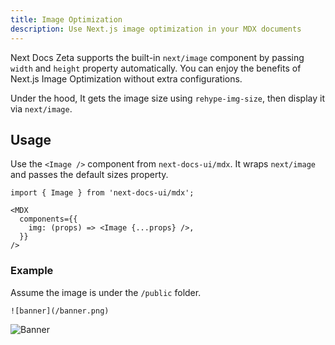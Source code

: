 ```yaml
---
title: Image Optimization
description: Use Next.js image optimization in your MDX documents
---
```



Next Docs Zeta supports the built-in `next/image` component by passing `width`
and `height` property automatically. You can enjoy the benefits of Next.js Image
Optimization without extra configurations.

Under the hood, It gets the image size using `rehype-img-size`, then display it
via `next/image`.

## Usage

Use the `<Image />` component from `next-docs-ui/mdx`. It wraps `next/image` and
passes the default sizes property.

```mdx {5}
import { Image } from 'next-docs-ui/mdx';

<MDX
  components={{
    img: (props) => <Image {...props} />,
  }}
/>
```

### Example

Assume the image is under the `/public` folder.

```mdx
![banner](/banner.png)
```

<Image alt="Banner" src={Banner} />
